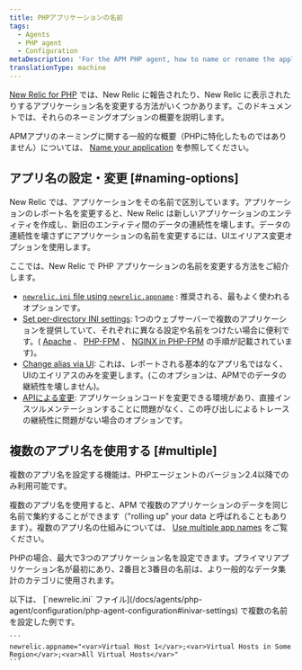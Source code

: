 ```yaml
---
title: PHPアプリケーションの名前
tags:
  - Agents
  - PHP agent
  - Configuration
metaDescription: 'For the APM PHP agent, how to name or rename the application''''s name as it''''s displayed in New Relic.'
translationType: machine
---
```


[New Relic for PHP](/docs/agents/php-agent/getting-started/introduction-new-relic-php) では、New Relic に報告されたり、New Relic に表示されたりするアプリケーション名を変更する方法がいくつかあります。このドキュメントでは、それらのネーミングオプションの概要を説明します。

APMアプリのネーミングに関する一般的な概要（PHPに特化したものではありません）については、 [Name your application](/docs/agents/manage-apm-agents/app-naming/name-your-application) を参照してください。

## アプリ名の設定・変更 [#naming-options]

New Relic では、アプリケーションをその名前で区別しています。アプリケーションのレポート名を変更すると、New Relic は新しいアプリケーションのエンティティを作成し、新旧のエンティティ間のデータの連続性を壊します。データの連続性を壊さずにアプリケーションの名前を変更するには、UIエイリアス変更オプションを使用します。

ここでは、New Relic で PHP アプリケーションの名前を変更する方法をご紹介します。

* [`newrelic.ini` file using `newrelic.appname`](/docs/agents/php-agent/configuration/php-agent-configuration#inivar-appname) : 推奨される、最もよく使われるオプションです。
* [Set per-directory INI settings](/docs/agents/php-agent/configuration/php-directory-ini-settings): 1つのウェブサーバーで複数のアプリケーションを提供していて、それぞれに異なる設定や名前をつけたい場合に便利です。( [Apache](/docs/agents/php-agent/configuration/php-directory-ini-settings#perdir-apache) 、 [PHP-FPM](/docs/agents/php-agent/configuration/php-directory-ini-settings#php-fpm_per-dir) 、 [NGINX in PHP-FPM](/docs/agents/php-agent/configuration/php-directory-ini-settings#PHP-FPM_nginix) の手順が記載されています)。
* [Change alias via UI](/docs/agents/manage-apm-agents/app-naming/name-your-application#app-alias): これは、レポートされる基本的なアプリ名ではなく、UIのエイリアスのみを変更します。(このオプションは、APMでのデータの継続性を壊しません)。
* [APIによる変更](/docs/agents/php-agent/php-agent-api/newrelic_set_appname): アプリケーションコードを変更できる環境があり、直接インスツルメンテーションすることに問題がなく、この呼び出しによるトレースの継続性に問題がない場合のオプションです。

## 複数のアプリ名を使用する [#multiple]

<Callout variant="important">
  複数のアプリ名を設定する機能は、PHPエージェントのバージョン2.4以降でのみ利用可能です。
</Callout>

複数のアプリ名を使用すると、APM で複数のアプリケーションのデータを同じ名前で集約することができます（"rolling up" your data と呼ばれることもあります）。複数のアプリ名の仕組みについては、 [Use multiple app names](/docs/agents/manage-apm-agents/app-naming/use-multiple-names-app) をご覧ください。

PHPの場合、最大で3つのアプリケーション名を設定できます。プライマリアプリケーション名が最初にあり、2番目と3番目の名前は、より一般的なデータ集計のカテゴリに使用されます。

<CollapserGroup>
  <Collapser
    id="example"
    title="PHP設定ファイルの例"
  >
    以下は、 [`newrelic.ini` ファイル](/docs/agents/php-agent/configuration/php-agent-configuration#inivar-settings) で複数の名前を設定した例です。

    ```
    newrelic.appname="<var>Virtual Host 1</var>;<var>Virtual Hosts in Some Region</var>;<var>All Virtual Hosts</var>"
    ```
  </Collapser>
</CollapserGroup>